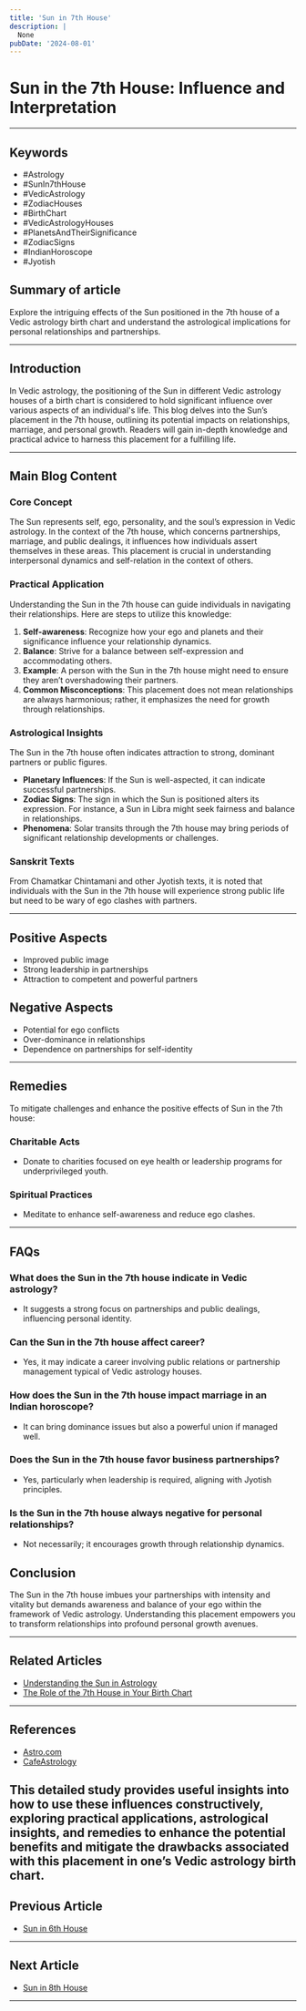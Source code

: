 ```yaml
---
title: 'Sun in 7th House'
description: |
  None
pubDate: '2024-08-01'
---
```


# Sun in the 7th House: Influence and Interpretation

---

## Keywords
- #Astrology
- #SunIn7thHouse
- #VedicAstrology
- #ZodiacHouses
- #BirthChart
- #VedicAstrologyHouses
- #PlanetsAndTheirSignificance
- #ZodiacSigns
- #IndianHoroscope
- #Jyotish

## Summary of article
Explore the intriguing effects of the Sun positioned in the 7th house of a Vedic astrology birth chart and understand the astrological implications for personal relationships and partnerships.

---

## Introduction
In Vedic astrology, the positioning of the Sun in different Vedic astrology houses of a birth chart is considered to hold significant influence over various aspects of an individual's life. This blog delves into the Sun’s placement in the 7th house, outlining its potential impacts on relationships, marriage, and personal growth. Readers will gain in-depth knowledge and practical advice to harness this placement for a fulfilling life.

---

## Main Blog Content

### Core Concept
The Sun represents self, ego, personality, and the soul’s expression in Vedic astrology. In the context of the 7th house, which concerns partnerships, marriage, and public dealings, it influences how individuals assert themselves in these areas. This placement is crucial in understanding interpersonal dynamics and self-relation in the context of others.

### Practical Application
Understanding the Sun in the 7th house can guide individuals in navigating their relationships. Here are steps to utilize this knowledge:
1. **Self-awareness**: Recognize how your ego and planets and their significance influence your relationship dynamics.
2. **Balance**: Strive for a balance between self-expression and accommodating others.
3. **Example**: A person with the Sun in the 7th house might need to ensure they aren’t overshadowing their partners.
4. **Common Misconceptions**: This placement does not mean relationships are always harmonious; rather, it emphasizes the need for growth through relationships.

### Astrological Insights
The Sun in the 7th house often indicates attraction to strong, dominant partners or public figures.
- **Planetary Influences**: If the Sun is well-aspected, it can indicate successful partnerships.
- **Zodiac Signs**: The sign in which the Sun is positioned alters its expression. For instance, a Sun in Libra might seek fairness and balance in relationships.
- **Phenomena**: Solar transits through the 7th house may bring periods of significant relationship developments or challenges.

### Sanskrit Texts
From Chamatkar Chintamani and other Jyotish texts, it is noted that individuals with the Sun in the 7th house will experience strong public life but need to be wary of ego clashes with partners.

---

## Positive Aspects
- Improved public image
- Strong leadership in partnerships
- Attraction to competent and powerful partners

## Negative Aspects
- Potential for ego conflicts
- Over-dominance in relationships
- Dependence on partnerships for self-identity

---

## Remedies
To mitigate challenges and enhance the positive effects of Sun in the 7th house:

### Charitable Acts
- Donate to charities focused on eye health or leadership programs for underprivileged youth.

### Spiritual Practices
- Meditate to enhance self-awareness and reduce ego clashes.

---

## FAQs
### What does the Sun in the 7th house indicate in Vedic astrology?
- It suggests a strong focus on partnerships and public dealings, influencing personal identity.

### Can the Sun in the 7th house affect career?
- Yes, it may indicate a career involving public relations or partnership management typical of Vedic astrology houses.

### How does the Sun in the 7th house impact marriage in an Indian horoscope?
- It can bring dominance issues but also a powerful union if managed well.

### Does the Sun in the 7th house favor business partnerships?
- Yes, particularly when leadership is required, aligning with Jyotish principles.

### Is the Sun in the 7th house always negative for personal relationships?
- Not necessarily; it encourages growth through relationship dynamics.

## Conclusion
The Sun in the 7th house imbues your partnerships with intensity and vitality but demands awareness and balance of your ego within the framework of Vedic astrology. Understanding this placement empowers you to transform relationships into profound personal growth avenues.

---

## Related Articles
- [Understanding the Sun in Astrology](link)
- [The Role of the 7th House in Your Birth Chart](link)

---

## References
- [Astro.com](https://www.astro.com)
- [CafeAstrology](https://www.cafeastrology.com)

This detailed study provides useful insights into how to use these influences constructively, exploring practical applications, astrological insights, and remedies to enhance the potential benefits and mitigate the drawbacks associated with this placement in one’s Vedic astrology birth chart.
---

## Previous Article
- [Sun in 6th House](/blogs-md/0601_Sun_in_Houses/060106_Sun_in_6th_House.mdx)

---

## Next Article
- [Sun in 8th House](/blogs-md/0601_Sun_in_Houses/060108_Sun_in_8th_House.mdx)

---
